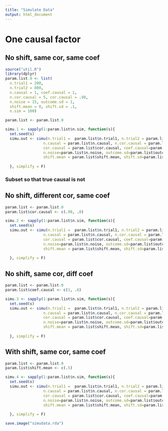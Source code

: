 ```yaml
---
title: "Simulate Data"
output: html_document
---
```


# One causal factor

## No shift, same cor, same coef

```r
source("util.R")
library(dplyr)
param.list.0 <- list(
  n.trial1 = 200, 
  n.trial2 = 800,
  n.causal = 1, coef.causal = 1,
  n.cor.causal = 5, cor.causal = .98,
  n.noise = 15, outcome.sd = 1,
  shift.mean = 0, shift.sd = .1,
  n.sim = 100)

param.list <- param.list.0

simu.1 <- sapply(1:param.list$n.sim, function(s){
  set.seed(s)
  simu.out <- simu(n.trial1 =  param.list$n.trial1, n.trial2 = param.list$n.trial2, 
                 n.causal = param.list$n.causal, n.cor.causal = param.list$n.cor.causal, 
                 cor.causal = param.list$cor.causal, coef.causal=param.list$coef.causal,
                 n.noise=param.list$n.noise, outcome.sd=param.list$outcome.sd,
                 shift.mean = param.list$shift.mean, shift.sd=param.list$shift.sd)
  
  }, simplify = F)

```

### Subset so that true causal is not


## No shift, different cor, same coef

```r
param.list <- param.list.0
param.list$cor.causal <- c(.98, .8)

simu.2 <- sapply(1:param.list$n.sim, function(s){
  set.seed(s)
  simu.out <- simu(n.trial1 =  param.list$n.trial1, n.trial2 = param.list$n.trial2, 
                 n.causal = param.list$n.causal, n.cor.causal = param.list$n.cor.causal, 
                 cor.causal = param.list$cor.causal, coef.causal=param.list$coef.causal,
                 n.noise=param.list$n.noise, outcome.sd=param.list$outcome.sd,
                 shift.mean = param.list$shift.mean, shift.sd=param.list$shift.sd)
  
  }, simplify = F)

```

## No shift, same cor, diff coef
```r
param.list <- param.list.0
param.list$coef.causal <- c(1, .6)

simu.3 <- sapply(1:param.list$n.sim, function(s){
  set.seed(s)
  simu.out <- simu(n.trial1 =  param.list$n.trial1, n.trial2 = param.list$n.trial2, 
                 n.causal = param.list$n.causal, n.cor.causal = param.list$n.cor.causal, 
                 cor.causal = param.list$cor.causal, coef.causal=param.list$coef.causal,
                 n.noise=param.list$n.noise, outcome.sd=param.list$outcome.sd,
                 shift.mean = param.list$shift.mean, shift.sd=param.list$shift.sd)
  
  }, simplify = F)

```


## With shift, same cor, same coef
```r
param.list <- param.list.0
param.list$shift.mean <- c(.5)

simu.4 <- sapply(1:param.list$n.sim, function(s){
  set.seed(s)
  simu.out <- simu(n.trial1 =  param.list$n.trial1, n.trial2 = param.list$n.trial2, 
                 n.causal = param.list$n.causal, n.cor.causal = param.list$n.cor.causal, 
                 cor.causal = param.list$cor.causal, coef.causal=param.list$coef.causal,
                 n.noise=param.list$n.noise, outcome.sd=param.list$outcome.sd,
                 shift.mean = param.list$shift.mean, shift.sd=param.list$shift.sd)
  
  }, simplify = F)

```

```r
save.image("simudata.rda")
```
